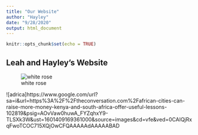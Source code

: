 ```yaml
---
title: "Our Website"
author: "Hayley"
date: "9/28/2020"
output: html_document
---
```


```r
knitr::opts_chunk$set(echo = TRUE)
```

## Leah and Hayley's Website

![white rose](https://www.parasperfumers.com/upload/product_ecom/White-Rose-Otto-Essential-Oil-Rosa-alba-Essential-Oil-ProductPic.jpg)


![adrica]https://www.google.com/url?sa=i&url=https%3A%2F%2Ftheconversation.com%2Fafrican-cities-can-raise-more-money-kenya-and-south-africa-offer-useful-lessons-102819&psig=AOvVaw0huwA_FYZqhxY9-TLSXk3W&ust=1601409169361000&source=images&cd=vfe&ved=0CAIQjRxqFwoTCOC715XQjOwCFQAAAAAdAAAAABAD
